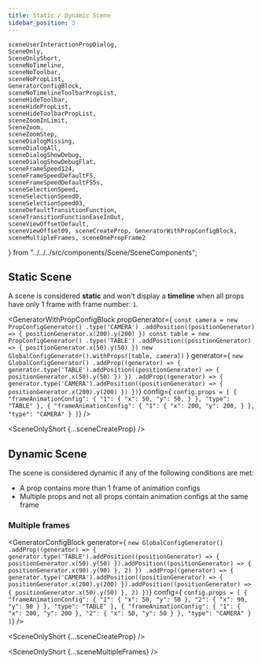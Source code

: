 ```yaml
---
title: Static / Dynamic Scene
sidebar_position: 3
---
```


    sceneUserInteractionPropDialog,
    SceneOnly,
    SceneOnlyShort,
    sceneNoTimeline,
    sceneNoToolbar,
    sceneNoPropList,
    GeneratorConfigBlock,
    sceneNoTimelineToolbarPropList,
    sceneHideToolbar,
    sceneHidePropList,
    sceneHideToolbarPropList,
    sceneZoomInLimit,
    SceneZoom,
    sceneZoomStep,
    sceneDialogMissing,
    sceneDialogAll,
    sceneDialogShowDebug,
    sceneDialogShowDebugFlat,
    sceneFrameSpeed124,
    sceneFrameSpeedDefaultFS,
    sceneFrameSpeedDefaultFS5s,
    sceneSelectionSpeed,
    sceneSelectionSpeed0,
    sceneSelectionSpeed03,
    sceneDefaultTransitionFunction,
    sceneTransitionFunctionEaseInOut,
    sceneViewOffsetDefault,
    sceneViewOffset09, sceneCreateProp, GeneratorWithPropConfigBlock, sceneMultipleFrames, sceneOnePropFrame2
} from "../../../src/components/Scene/SceneComponents";


## Static Scene

A scene is considered **static** and won't display a **timeline** when all props have only 1 frame with frame number: `1`.

<GeneratorWithPropConfigBlock
propGenerator={
`const camera = new PropConfigGenerator()
    .type('CAMERA')
    .addPosition((positionGenerator) => {
          positionGenerator.x(200).y(200)
    })
const table = new PropConfigGenerator()
    .type('TABLE')
    .addPosition((positionGenerator) => {
          positionGenerator.x(50).y(50)
    })
new GlobalConfigGenerator().withProps([table, camera])`
}
    generator={
`new GlobalConfigGenerator()
    .addProp((generator) => {
        generator.type('TABLE').addPosition((positionGenerator) => {
            positionGenerator.x(50).y(50)
        })
    })
    .addProp((generator) => {
        generator.type('CAMERA').addPosition((positionGenerator) => {
            positionGenerator.x(200).y(200)
        })
    })`}
    config={
`config.props = [
    {
      "frameAnimationConfig": {
        "1": {
          "x": 50,
          "y": 50,
        }
      },
      "type": "TABLE"
    },
    {
      "frameAnimationConfig": {
        "1": {
          "x": 200,
          "y": 200,
        }
      },
      "type": "CAMERA"
    }
  ]`} />

<SceneOnlyShort {...sceneCreateProp} />

## Dynamic Scene

The scene is considered dynamic if any of the following conditions are met:

* A prop contains more than 1 frame of animation configs
* Multiple props and not all props contain animation configs at the same frame

### Multiple frames

<GeneratorConfigBlock
    generator={
        `new GlobalConfigGenerator()
    .addProp((generator) => {
            generator.type('TABLE').addPosition((positionGenerator) => {
                positionGenerator.x(50).y(50)
            }).addPosition((positionGenerator) => {
                positionGenerator.x(90).y(90)
            }, 2)
        })
    .addProp((generator) => {
        generator.type('CAMERA').addPosition((positionGenerator) => {
            positionGenerator.x(200).y(200)
        }).addPosition((positionGenerator) => {
            positionGenerator.x(50).y(50)
        }, 2)
    })`}
    config={
        `config.props = [
      {
        "frameAnimationConfig": {
          "1": {
            "x": 50,
            "y": 50
          },
          "2": {
            "x": 90,
            "y": 90
          }
        },
        "type": "TABLE"
      },
      {
        "frameAnimationConfig": {
          "1": {
            "x": 200,
            "y": 200
          },
          "2": {
            "x": 50,
            "y": 50
          }
        },
        "type": "CAMERA"
      }
    ]`} />

<SceneOnlyShort {...sceneCreateProp} />

<SceneOnlyShort {...sceneMultipleFrames} />
